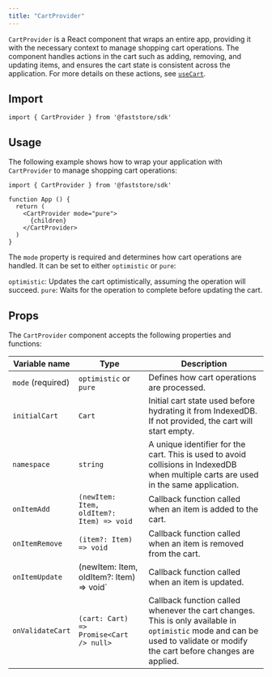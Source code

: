 ```yaml
---
title: "CartProvider"
---
```


`CartProvider` is a React component that wraps an entire app, providing it with the necessary context to manage shopping cart operations. The component handles actions in the cart such as adding, removing, and updating items, and ensures the cart state is consistent across the application. For more details on these actions, see [`useCart`](/TBD).

## Import

```tsx
import { CartProvider } from '@faststore/sdk'
```

## Usage

The following example shows how to wrap your application with `CartProvider` to manage shopping cart operations:

```tsx
import { CartProvider } from '@faststore/sdk'

function App () {
  return (
    <CartProvider mode="pure">
      {children}
    </CartProvider>
  )
}
```

The `mode` property is required and determines how cart operations are handled. It can be set to either `optimistic` or `pure`:

`optimistic`: Updates the cart optimistically, assuming the operation will succeed.
`pure`: Waits for the operation to complete before updating the cart.

## Props

The `CartProvider` component accepts the following properties and functions:

| Variable name | Type | Description |
| -------- | --------------- | ------------ |
| `mode` (required) |  `optimistic` or `pure` | Defines how cart operations are processed. |
| `initialCart` |  `Cart` | Initial cart state used before hydrating it from IndexedDB. If not provided, the cart will start empty. |
| `namespace` |  `string` | A unique identifier for the cart. This is used to avoid collisions in IndexedDB when multiple carts are used in the same application. |
| `onItemAdd` |  `(newItem: Item, oldItem?: Item) => void` | Callback function called when an item is added to the cart. |
| `onItemRemove` |  `(item?: Item) => void` | Callback function called when an item is removed from the cart. |
| `onItemUpdate` |  (newItem: Item, oldItem?: Item) => void` | Callback function called when an item is updated. |
| `onValidateCart` |  `(cart: Cart) => Promise<Cart /> null>` | Callback function called whenever the cart changes. This is only available in `optimistic` mode and can be used to validate or modify the cart before changes are applied. |